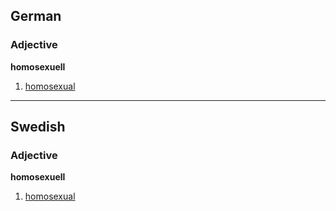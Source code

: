 ==German==
===Adjective===
'''homosexuell'''

#[[homosexual]]

----
==Swedish==
===Adjective===
'''homosexuell'''
#[[homosexual]]